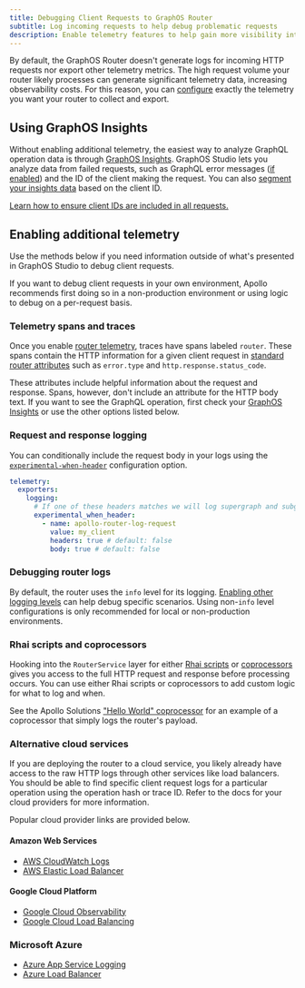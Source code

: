 ```yaml
---
title: Debugging Client Requests to GraphOS Router
subtitle: Log incoming requests to help debug problematic requests
description: Enable telemetry features to help gain more visibility into incoming HTTP requests and help debug issues your clients may be having.
---
```


By default, the GraphOS Router doesn't generate logs for incoming HTTP requests nor export other telemetry metrics. The high request volume your router likely processes can generate significant telemetry data, increasing observability costs. For this reason, you can [configure](/graphos/routing/observability/telemetry) exactly the telemetry you want your router to collect and export.

## Using GraphOS Insights

Without enabling additional telemetry, the easiest way to analyze GraphQL operation data is through [GraphOS Insights](/graphos/platform/insights). GraphOS Studio lets you analyze data from failed requests, such as GraphQL error messages ([if enabled](/graphos/routing/graphos-reporting#errors)) and the ID of the client making the request. You can also [segment your insights data](/graphos/platform/insights/client-segmentation) based on the client ID.

<Tip>

[Learn how to ensure client IDs are included in all requests.](/graphos/routing/observability/client-id-enforcement)

</Tip>

## Enabling additional telemetry

Use the methods below if you need information outside of what's presented in GraphOS Studio to debug client requests.

<Note>

If you want to debug client requests in your own environment, Apollo recommends first doing so in a non-production environment or using logic to debug on a per-request basis.

</Note>

### Telemetry spans and traces

Once you enable [router telemetry](/graphos/routing/observability/telemetry), traces have spans labeled `router`. These spans contain the HTTP information for a given client request in [standard router attributes](/graphos/reference/router/telemetry/instrumentation/standard-attributes#router) such as `error.type` and `http.response.status_code`.

These attributes include helpful information about the request and response. Spans, however, don't include an attribute for the HTTP body text. If you want to see the GraphQL operation, first check your [GraphOS Insights](/graphos/platform/insights) or use the other options listed below.

### Request and response logging

You can conditionally include the request body in your logs using the [`experimental-when-header`](/graphos/reference/router/telemetry/log-exporters/overview#requestresponse-logging) configuration option.

```yaml title="router.yaml"
telemetry:
  exporters:
    logging:
      # If one of these headers matches we will log supergraph and subgraphs requests/responses
      experimental_when_header:
        - name: apollo-router-log-request
          value: my_client
          headers: true # default: false
          body: true # default: false
```

### Debugging router logs

By default, the router uses the `info` level for its logging. [Enabling other logging levels](/graphos/reference/router/telemetry/log-exporters/overview) can help debug specific scenarios. Using non-`info` level configurations is only recommended for local or non-production environments.

### Rhai scripts and coprocessors

Hooking into the `RouterService` layer for either [Rhai scripts](/graphos/routing/customization/rhai) or [coprocessors](/graphos/routing/customization/coprocessor) gives you access to the full HTTP request and response before processing occurs. You can use either Rhai scripts or coprocessors to add custom logic for what to log and when.

See the Apollo Solutions ["Hello World" coprocessor](https://github.com/apollosolutions/example-coprocessor-helloworld) for an example of a coprocessor that simply logs the router's payload.

<SolutionsNote />

### Alternative cloud services

If you are deploying the router to a cloud service, you likely already have access to the raw HTTP logs through other services like load balancers. You should be able to find specific client request logs for a particular operation using the operation hash or trace ID. Refer to the docs for your cloud providers for more information.

Popular cloud provider links are provided below.

#### Amazon Web Services

- [AWS CloudWatch Logs](https://docs.aws.amazon.com/AmazonCloudWatch/latest/logs/WhatIsCloudWatchLogs.html)
- [AWS Elastic Load Balancer](https://docs.aws.amazon.com/elasticloadbalancing/latest/application/load-balancer-access-logs.html)

#### Google Cloud Platform

- [Google Cloud Observability](https://cloud.google.com/logging/docs/log-analytics)
- [Google Cloud Load Balancing](https://cloud.google.com/load-balancing/docs/l7-internal/monitoring)

### Microsoft Azure

- [Azure App Service Logging](https://learn.microsoft.com/en-us/azure/app-service/troubleshoot-diagnostic-logs)
- [Azure Load Balancer](https://learn.microsoft.com/en-us/azure/load-balancer/monitor-load-balancer)